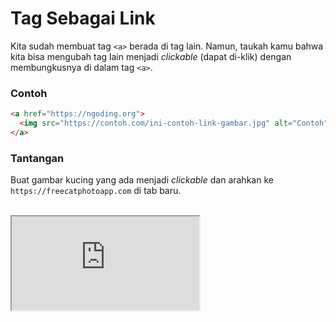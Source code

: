# Tag Sebagai Link

Kita sudah membuat tag `<a>` berada di tag lain. Namun, taukah kamu bahwa kita bisa mengubah tag lain menjadi _clickable_ (dapat di-klik) dengan membungkusnya di dalam tag `<a>`.

### Contoh

```html
<a href="https://ngoding.org">
  <img src="https://contoh.com/ini-contoh-link-gambar.jpg" alt="Contoh" />
</a>
```

### Tantangan

Buat gambar kucing yang ada menjadi _clickable_ dan arahkan ke `https://freecatphotoapp.com` di tab baru.

<br />

<iframe
  src="https://stackblitz.com/fork/ngodingorg-a12?ctl=1&embed=1&file=index.html&hideExplorer=1"
  style={{ width: "100%", height: "564px" }}
/>

### Solusi

[Buka Solusi](https://stackblitz.com/fork/ngodingorg-a12-solution?embed=1&file=index.html)
